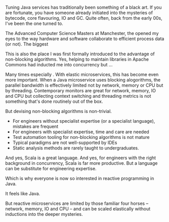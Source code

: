 Tuning Java services has traditionally been something of a black art. If you are fortunate, you have someone already
initiated into the mysteries of bytecode, core flavouring, IO and GC. Quite often, back from the early 00s, I've
been the one turned to.

The Advanced Computer Science Masters at Manchester, the opened my eyes to the way hardware and software collaborate to
efficient process data (or not). The biggest

This is also the place I was first formally introduced to the advantage of non-blocking algorithms. Yes, helping to
maintain libraries in Apache Commons had inducted me into concurrency but ...

Many times especially . With elastic microservices, this has become even more important. When a Java microservice
uses blocking alogorithms, the parallel bandwidth is effectively limited not by network, memory or CPU but by threading.
Contemporary monitors are great for network, memory, IO and CPU but collecting context switching and threading metrics
is not something that's done routinely out of the box.

But devising non-blocking algorithms is non-trivial.

 * For engineers without specialist expertise (or a specialist language), mistakes are frequent
 * For engineers with specialist expertise, time and care are needed
 * Test automation tooling for non-blocking algorithms is not mature
 * Typical paradigms are not well-supported by IDEs
 * Static analysis methods are rarely taught to undergraduates.

And yes, Scala is a great language. And yes, for engineers with the right background in concurrency, Scala is far
more productive. But a language can be substitute for engineering expertise.

Which is why everyone is now so interested in reactive programming in Java.

It feels like Java.

But reactive microservices are limited by those familiar four horses – network, memory, IO and CPU – and can be scaled
elastically without inductions into the deeper mysteries.
